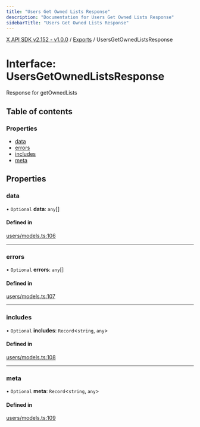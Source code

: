 ```yaml
---
title: "Users Get Owned Lists Response"
description: "Documentation for Users Get Owned Lists Response"
sidebarTitle: "Users Get Owned Lists Response"
---
```


[X API SDK v2.152 - v1.0.0](../README.md) / [Exports](../modules.md) / UsersGetOwnedListsResponse

# Interface: UsersGetOwnedListsResponse

Response for getOwnedLists

## Table of contents

### Properties

- [data](UsersGetOwnedListsResponse.md#data)
- [errors](UsersGetOwnedListsResponse.md#errors)
- [includes](UsersGetOwnedListsResponse.md#includes)
- [meta](UsersGetOwnedListsResponse.md#meta)

## Properties

### data

• `Optional` **data**: `any`[]

#### Defined in

[users/models.ts:106](https://github.com/xdevplatform/xdk/blob/ad4172ef5f68f089e0f077a190b271016dd35bf7/xdk/typescript/src/users/models.ts#L106)

___

### errors

• `Optional` **errors**: `any`[]

#### Defined in

[users/models.ts:107](https://github.com/xdevplatform/xdk/blob/ad4172ef5f68f089e0f077a190b271016dd35bf7/xdk/typescript/src/users/models.ts#L107)

___

### includes

• `Optional` **includes**: `Record`\<`string`, `any`\>

#### Defined in

[users/models.ts:108](https://github.com/xdevplatform/xdk/blob/ad4172ef5f68f089e0f077a190b271016dd35bf7/xdk/typescript/src/users/models.ts#L108)

___

### meta

• `Optional` **meta**: `Record`\<`string`, `any`\>

#### Defined in

[users/models.ts:109](https://github.com/xdevplatform/xdk/blob/ad4172ef5f68f089e0f077a190b271016dd35bf7/xdk/typescript/src/users/models.ts#L109)
